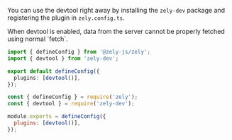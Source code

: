 You can use the devtool right away by installing the `zely-dev` package and registering the plugin in `zely.config.ts`.

<Box type="warning">
  When devtool is enabled, data from the server cannot be properly fetched using normal
  `fetch`.
</Box>

<Tabs>
<TabItem id="zely.config.ts">

```ts
import { defineConfig } from '@zely-js/zely';
import { devtool } from 'zely-dev';

export default defineConfig({
  plugins: [devtool()],
});
```

</TabItem>
<TabItem id="zely.config.js">

```js
const { defineConfig } = require('zely');
const { devtool } = require('zely-dev');

module.exports = defineConfig({
  plugins: [devtool()],
});
```

</TabItem>
</Tabs>

